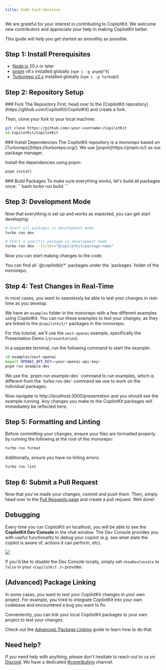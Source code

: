 ```yaml
---
title: Code Contributions
---
```


We are grateful for your interest in contributing to CopilotKit. We welcome new contributors and appreciate your help in making CopilotKit better.

This guide will help you get started as smoothly as possible.

## Step 1: Install Prerequisites

- [Node.js](https://nodejs.org/en/) 20.x or later
- [pnpm](https://pnpm.io/) v9.x installed globally (`npm i -g pnpm@^9`)
- [Turborepo v2.x](https://turborepo.org/) installed globally (`npm i -g turbo@2`)

## Step 2: Repository Setup

<Steps>
  <Step>
  ### Fork The Repository
  First, head over to the [CopilotKit repository](https://github.com/CopilotKit/CopilotKit) and create a fork.

  Then, clone your fork to your local machine:
  ```bash
  git clone https://github.com/<your-username>/CopilotKit
  cd CopilotKit/CopilotKit
  ```
  </Step>
  <Step>
  ### Install Dependencies
  <Callout type="info">
    The CopilotKit repository is a monorepo based on [Turborepo](https://turborepo.org/).
    We use [pnpm](https://pnpm.io/) as our package manager.
  </Callout>

  Install the dependencies using pnpm:
  ```bash
  pnpm install
  ```
  </Step>
  <Step>
  ### Build Packages
  To make sure everything works, let's build all packages once:
  ```bash
  turbo run build
  ```
  </Step>
</Steps>

## Step 3: Development Mode
Now that everything is set up and works as expected, you can get start developing:

```bash
# Start all packages in development mode
turbo run dev

# Start a specific package in development mode
turbo run dev --filter="@copilotkit/package-name"
```

Now you can start making changes to the code.

<Callout type="info">
You can find all `@copilotkit/*` packages under the `packages` folder of the monorepo.
</Callout>

## Step 4: Test Changes in Real-Time

In most cases, you want to seamlessly be able to test your changes in real-time as you develop.

We have an `examples` folder in the monorepo with a few different examples using CopilotKit. You can run these examples to test your changes, as they are linked to the `@copilotkit/*` packages in the monorepo.

For this tutorial, we'll use the `next-openai` example, specifically the Presentation Demo (`/presentation`).

In a separate terminal, run the following command to start the example:

```bash
cd examples/next-openai
export OPENAI_API_KEY=<your-openai-api-key>
pnpm run example-dev
```

<Callout type="info">
We use the `pnpm run example-dev` command to run examples, which is different from the `turbo run dev` command we use to work on the individual packages.
</Callout>

Now navigate to http://localhost:3000/presentation and you should see the example running. Any changes you make to the CopilotKit packages will immediately be reflected here.

## Step 5: Formatting and Linting

Before committing your changes, ensure your files are formatted properly by running the following at the root of the monorepo:
```bash
turbo run format
```

Additionally, ensure you have no linting errors:
```bash
turbo run lint
```

## Step 6: Submit a Pull Request

Now that you've made your changes, commit and push them. Then, simply head over to the [Pull Requests page](https://github.com/CopilotKit/CopilotKit/pulls) and create a pull request. Well done!

## Debugging

Every time you run CopilotKit on localhost, you will be able to see the **CopilotKit Dev Console** in the chat window. The Dev Console provides you with useful functionality to debug your copilot (e.g. see what state the copilot is aware of, actions it can perform, etc).

<Frame description="CopilotKit Dev Console">
  <img
    src="/images/contributing/copilotkit-dev-console.png"
    className="w-auto max-w-[420px]"
  />
</Frame>

If you'd like to disable the Dev Console locally, simply set `showDevConsole` to `false` in your `<CopilotKit />` provider.

## (Advanced) Package Linking

 In some cases, you want to test your CopilotKit changes in your own project. For example, you tried to integrate CopilotKit into your own codebase and encountered a bug you want to fix.

 Conveniently, you can link your local CopilotKit packages to your own project to test your changes.

 Check out the [Advanced: Package Linking](/contributing/code-contributions/package-linking) guide to learn how to do that.

## Need help?

If you need help with anything, please don't hesitate to reach out to us on [Discord](https://discord.gg/6dffbvGU3D). We have a dedicated [#contributing](https://discord.com/channels/1122926057641742418/1183863183149117561) channel.
